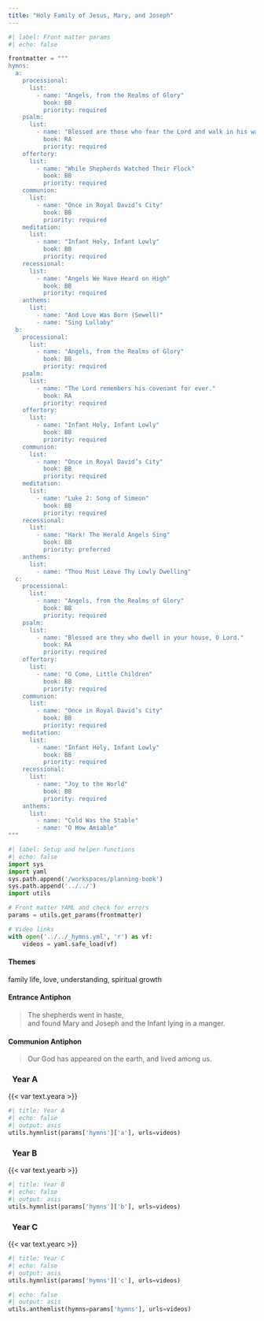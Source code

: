 ```yaml
---
title: "Holy Family of Jesus, Mary, and Joseph"
---
```


```python
#| label: Front matter params
#| echo: false

frontmatter = """
hymns:
  a:
    processional:
      list:
        - name: "Angels, from the Realms of Glory"
          book: BB
          priority: required
    psalm:
      list:
        - name: "Blessed are those who fear the Lord and walk in his ways."
          book: RA
          priority: required
    offertory:
      list:
        - name: "While Shepherds Watched Their Flock"
          book: BB
          priority: required
    communion:
      list:
        - name: "Once in Royal David’s City"
          book: BB
          priority: required
    meditation:
      list:
        - name: "Infant Holy, Infant Lowly"
          book: BB
          priority: required
    recessional:
      list:
        - name: "Angels We Have Heard on High"
          book: BB
          priority: required
    anthems:
      list:
        - name: "And Love Was Born (Sewell)"
        - name: "Sing Lullaby"
  b:
    processional:
      list:
        - name: "Angels, from the Realms of Glory"
          book: BB
          priority: required
    psalm:
      list:
        - name: "The Lord remembers his covenant for ever."
          book: RA
          priority: required
    offertory:
      list:
        - name: "Infant Holy, Infant Lowly"
          book: BB
          priority: required
    communion:
      list:
        - name: "Once in Royal David’s City"
          book: BB
          priority: required
    meditation:
      list:
        - name: "Luke 2: Song of Simeon"
          book: BB
          priority: required
    recessional:
      list:
        - name: "Hark! The Herald Angels Sing"
          book: BB
          priority: preferred
    anthems:
      list:
        - name: "Thou Must Leave Thy Lowly Dwelling"
  c:
    processional:
      list:
        - name: "Angels, from the Realms of Glory"
          book: BB
          priority: required
    psalm:
      list:
        - name: "Blessed are they who dwell in your house, O Lord."
          book: RA
          priority: required
    offertory:
      list:
        - name: "O Come, Little Children"
          book: BB
          priority: required
    communion:
      list:
        - name: "Once in Royal David’s City"
          book: BB
          priority: required
    meditation:
      list:
        - name: "Infant Holy, Infant Lowly"
          book: BB
          priority: required
    recessional:
      list:
        - name: "Joy to the World"
          book: BB
          priority: required
    anthems:
      list:
        - name: "Cold Was the Stable"
        - name: "O How Amiable"
"""
```

```python
#| label: Setup and helper functions
#| echo: false
import sys
import yaml
sys.path.append('/workspaces/planning-book')
sys.path.append('../../')
import utils

# Front matter YAML and check for errors
params = utils.get_params(frontmatter)

# Video links
with open('../../_hymns.yml', 'r') as vf:
    videos = yaml.safe_load(vf)
```

:::  {.red}
#### **Themes**
:::

family life, love, understanding, spiritual growth

:::  {.red}
#### **Entrance Antiphon**
:::

> The shepherds went in haste,  
> and found Mary and Joseph and the Infant lying in a manger.

:::  {.red}
#### **Communion Antiphon**
:::

> Our God has appeared on the earth, and lived among us.

::: {.titlered}
### &nbsp; Year A
:::
{{< var text.yeara >}}

```python
#| title: Year A
#| echo: false
#| output: asis
utils.hymnlist(params['hymns']['a'], urls=videos)
```

::: {.titlered}
### &nbsp; Year B
:::
{{< var text.yearb >}}

```python
#| title: Year B
#| echo: false
#| output: asis
utils.hymnlist(params['hymns']['b'], urls=videos)
```

::: {.titlered}
### &nbsp; Year C
:::
{{< var text.yearc >}}

```python
#| title: Year C
#| echo: false
#| output: asis
utils.hymnlist(params['hymns']['c'], urls=videos)
```

```python
#| echo: false
#| output: asis
utils.anthemlist(hymns=params['hymns'], urls=videos)
```
